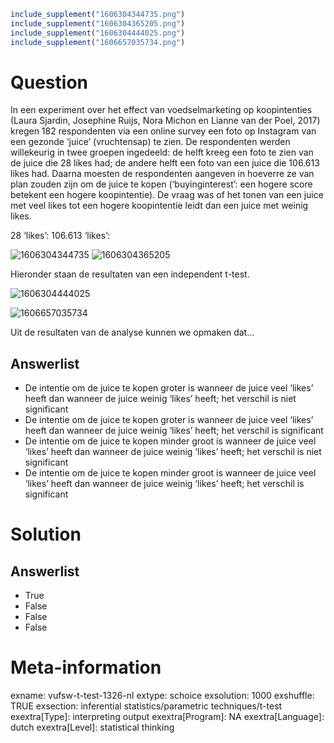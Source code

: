 ```r
include_supplement("1606304344735.png")
include_supplement("1606304365205.png")
include_supplement("1606304444025.png")
include_supplement("1606657035734.png")
```

Question
========
In een experiment over het effect van voedselmarketing op koopintenties
(Laura Sjardin, Josephine Ruijs, Nora Michon en Lianne van der Poel,
2017) kregen 182 respondenten via een online survey een foto op
Instagram van een gezonde ‘juice’ (vruchtensap) te zien. De respondenten
werden willekeurig in twee groepen ingedeeld: de helft kreeg een foto te
zien van de juice die 28 likes had; de andere helft een foto van een
juice die 106.613 likes had. Daarna moesten de respondenten aangeven in
hoeverre ze van plan zouden zijn om de juice te kopen (‘buyinginterest’:
een hogere score betekent een hogere koopintentie). De vraag was of het
tonen van een juice met veel likes tot een hogere koopintentie leidt dan
een juice met weinig likes.  
  
28 'likes': 106.613 'likes':  
  
<img src="1606304344735.png" class="fr-fic fr-dii tvcss_2"
alt="1606304344735" /> <img src="1606304365205.png" class="fr-fic fr-dii tvcss_3"
alt="1606304365205" />  
  
Hieronder staan de resultaten van een independent t-test.  
  
<img src="1606304444025.png" class="fr-fic fr-dii"
alt="1606304444025" />  
  
  
<img src="1606657035734.png" class="fr-fic fr-dii tvcss_4"
alt="1606657035734" />  
  
Uit de resultaten van de analyse kunnen we opmaken dat...

Answerlist
----------
* De intentie om de juice te kopen groter is wanneer de juice veel ‘likes’
  heeft dan wanneer de juice weinig ‘likes’ heeft; het verschil is niet
  significant
* De intentie om de juice te kopen groter is wanneer de juice veel ‘likes’
  heeft dan wanneer de juice weinig ‘likes’ heeft; het verschil is
  significant
* De intentie om de juice te kopen minder groot is wanneer de juice veel
  ‘likes’ heeft dan wanneer de juice weinig ‘likes’ heeft; het verschil is
  niet significant
* De intentie om de juice te kopen minder groot is wanneer de juice veel
  ‘likes’ heeft dan wanneer de juice weinig ‘likes’ heeft; het verschil is
  significant

Solution
========










Answerlist
----------
* True
* False
* False
* False

Meta-information
================
exname: vufsw-t-test-1326-nl
extype: schoice
exsolution: 1000
exshuffle: TRUE
exsection: inferential statistics/parametric techniques/t-test
exextra[Type]: interpreting output
exextra[Program]: NA
exextra[Language]: dutch
exextra[Level]: statistical thinking


